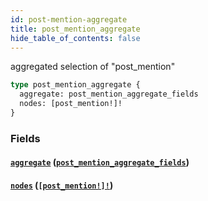 ```yaml
---
id: post-mention-aggregate
title: post_mention_aggregate
hide_table_of_contents: false
---
```


aggregated selection of "post_mention"

```graphql
type post_mention_aggregate {
  aggregate: post_mention_aggregate_fields
  nodes: [post_mention!]!
}
```

### Fields

#### [`aggregate`](#) ([`post_mention_aggregate_fields`](/07-graphql/objects/post-mention-aggregate-fields))

#### [`nodes`](#) ([`[post_mention!]!`](/07-graphql/objects/post-mention))
